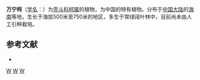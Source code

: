 {{Speciesbox 
| genus = Lithocarpus
| species = elmerrillii
| authority = Chun
}}

'''万宁柯'''（[[学名|学名]]：{{lang|la|''Lithocarpus elmerrillii''}}）为[[壳斗科|壳斗科]][[柯属|柯属]]的植物，为中国的特有植物。分布于[[中国大陆|中国大陆]]的[[海南|海南]]等地，生长于海拔500米至750米的地区，多生于常绿阔叶林中，目前尚未由人工引种栽培。

== 参考文献 ==
<div class="references-small">
* {{cite web| url =http://www.bioinfo.cn/db05/KmzwSpecies.php?action=view&id=7925| title =万宁柯| work =《中国高等植物数据库全库》| publisher =中国科学院微生物研究所| author =昆明植物研究所| accessdate =2009-02-21| archive-date =2018-10-05| archive-url =https://web.archive.org/web/20181005091017/http://www.bioinfo.cn/db05/KmzwSpecies.php?action=view&id=7925| dead-url =yes}}
</div>
{{Taxonbar|from=Q10864931}}

[[Category:柯属|W]]
[[Category:中國特有植物|W]]
[[Category:海南植物|W]]